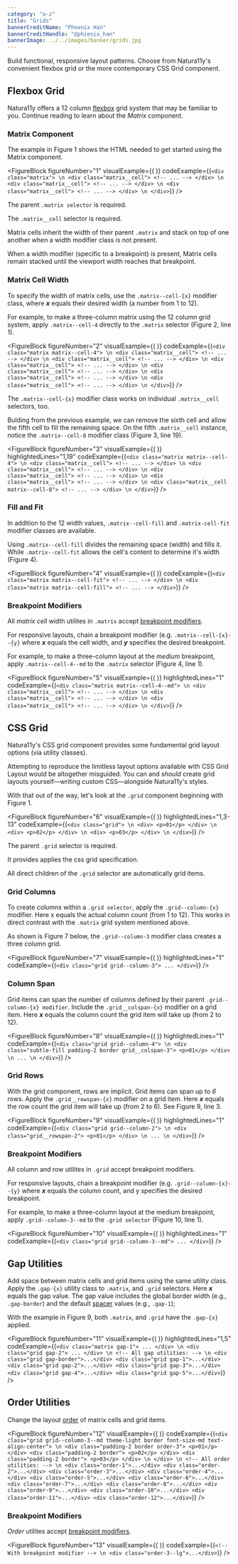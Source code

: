 ```yaml
---
category: "a-z"
title: "Grids"
bannerCreditName: "Phoenix Han"
bannerCreditHandle: "@phienix_han" 
bannerImage: ../../images/banner/grids.jpg
---
```



<TextBlock>

Build functional, responsive layout patterns. Choose from Natura11y's convenient flexbox grid or the more contemporary CSS Grid component.

</TextBlock>

<Divider id="matrix-flexbox-grid" />

<TextBlock>

## Flexbox Grid

Natura11y offers a 12 column <a href="https://developer.mozilla.org/en-US/docs/Learn/CSS/CSS_layout/Flexbox" target="_blank">flexbox</a> grid system that may be familiar to you. Continue reading to learn about the *Matrix* component.

</TextBlock>

<MatrixExample />

<TextBlock>

### Matrix Component

The example in Figure 1 shows the HTML needed to get started using the Matrix component.

</TextBlock>

<FigureBlock
    figureNumber="1"
    visualExample={(
        <MatrixStack />
    )}
    codeExample={(`
        <div class="matrix"> \n
            <div class="matrix__cell">
                <!-- ... -->
            </div> \n
            <div class="matrix__cell">
                <!-- ... -->
            </div> \n
            <div class="matrix__cell">
                <!-- ... -->
            </div> \n
        </div>
    `)}
/>

<TableLineDescBlock targetFigure="1">

<TableLineDescRow lines="1">

The parent `.matrix selector` is required.

</TableLineDescRow>

<TableLineDescRow lines="3">

The `.matrix__cell` selector is required.

Matrix cells inherit the width of their parent `.matrix` and stack on top of one another when a width modifier class is not present.

When a width modifier (specific to a breakpoint) is present, Matrix cells remain stacked until the viewport width reaches that breakpoint.

</TableLineDescRow>

</TableLineDescBlock>

<TextBlock>

### Matrix Cell Width

To specify the width of matrix cells, use the `.matrix--cell-{x}` modifier class, where ***x*** equals their desired width (a number from 1 to 12).

For example, to make a three-column matrix using the 12 column grid system, apply `.matrix--cell-4` directly to the `.matrix` selector (Figure 2, line 1).

</TextBlock>

<FigureBlock
    figureNumber="2"
    visualExample={(
        <MatrixCellWidth />
    )}
    codeExample={(`
        <div class="matrix matrix--cell-4"> \n
            <div class="matrix__cell">
                <!-- ... -->
            </div> \n
            <div class="matrix__cell">
                <!-- ... -->
            </div> \n
            <div class="matrix__cell">
                <!-- ... -->
            </div> \n
            <div class="matrix__cell">
                <!-- ... -->
            </div> \n
            <div class="matrix__cell">
                <!-- ... -->
            </div> \n
            <div class="matrix__cell">
                <!-- ... -->
            </div> \n
        </div>
    `)}
/>

<TextBlock>

The `.matrix--cell-{x}` modifier class works on individual `.matrix__cell` selectors, too.

Bulding from the previous example, we can remove the sixth cell and allow the fifth cell to fill the remaining space. On the fifth `.matrix__cell` instance, notice the `.matrix--cell-8` modifier class (Figure 3, line 19).

</TextBlock>

<FigureBlock
    figureNumber="3"
    visualExample={(
        <MatrixCellWidthChild />
    )}
    highlightedLines="1,19"
    codeExample={(`
        <div class="matrix matrix--cell-4"> \n
            <div class="matrix__cell">
                <!-- ... -->
            </div> \n
            <div class="matrix__cell">
                <!-- ... -->
            </div> \n
            <div class="matrix__cell">
                <!-- ... -->
            </div> \n
            <div class="matrix__cell">
                <!-- ... -->
            </div> \n
            <div class="matrix__cell matrix--cell-8">
                <!-- ... -->
            </div> \n
        </div>
    `)}
/>

<TextBlock>

### Fill and Fit

In addition to the 12 width values, `.matrix--cell-fill` and `.matrix-cell-fit` modifier classes are available.

Using `.matrix--cell-fill` divides the remaining space (width) and fills it. While `.matrix--cell-fit` allows the cell's content to determine it's width (Figure 4).

</TextBlock>

<FigureBlock
    figureNumber="4"
    visualExample={(
        <MatrixFitAndFill />
    )}
    codeExample={(`
        <div class="matrix matrix--cell-fit">
            <!-- ... -->
        </div> \n
        <div class="matrix matrix--cell-fill">
            <!-- ... -->
        </div>
    `)}
/>

<TextBlock>

### Breakpoint Modifiers

All *matrix cell* width utilites in `.matrix` accept <a href="/docs/breakpoints/#breakpointModifiers">breakpoint modifiers</a>.

For responsive layouts, chain a breakpoint modifier (e.g. `.matrix--cell-{x}--{y}` where ***x*** equals the cell width, and ***y*** specifies the desired breakpoint.

For example, to make a three-column layout at the *medium* breakpoint, apply `.matrix--cell-4--md` to the `.matrix` selector (Figure 4, line 1).

</TextBlock>

<FigureBlock
    figureNumber="5"
    visualExample={(
        <MatrixCellWidthBreakpoints />
    )}
    highlightedLines="1"
    codeExample={(`
        <div class="matrix matrix--cell-4--md"> \n
            <div class="matrix__cell">
                <!-- ... -->
            </div> \n
            <div class="matrix__cell">
                <!-- ... -->
            </div> \n
            <div class="matrix__cell">
                <!-- ... -->
            </div> \n
        </div>
    `)}
/>

<Divider id="cssGrid" />

<TextBlock>

## CSS Grid

Natura11y's CSS grid component provides some fundamental grid layout options (via utility classes).

</TextBlock>

<GridExample />

<TextBlock>

Attempting to reproduce the limitless layout options available with CSS Grid Layout would be altogether misguided. You can and *should* create grid layouts yourself—writing custom CSS—alongside Natura11y's styles.

With that out of the way, let's look at the `.grid` component beginning with Figure 1.

</TextBlock>

<FigureBlock
    figureNumber="6"
    visualExample={(
        <GridStack />
    )}
    highlightedLines="1,3-13"
    codeExample={(`
        <div class="grid"> \n
            <div>
                <p>01</p>
            </div> \n
            <div>
                <p>02</p>
            </div> \n
            <div>
                <p>03</p>
            </div> \n
        </div>
    `)}
/>

<TableLineDescBlock targetFigure="6">

<TableLineDescRow lines="1">

The parent `.grid` selector is required.

It provides applies the css grid specification.

</TableLineDescRow>

<TableLineDescRow lines="3-13">

All direct children of the `.grid` selector are automatically grid items.

</TableLineDescRow>

</TableLineDescBlock>

<TextBlock>

### Grid Columns

To create columns within a `.grid selector`, apply the `.grid--column-{x}` modifier. Here x equals the actual column count (from 1 to 12). This works in direct contrast with the `.matrix` grid system mentioned above.

As shown is Figure 7 below, the `.grid--column-3` modifier class creates a three column grid.

</TextBlock>

<FigureBlock
    figureNumber="7"
    visualExample={(
        <GridColumnWidth />
    )}
    highlightedLines="1"
    codeExample={(`
        <div class="grid grid--column-3">
            ...
        </div>
    `)}
/>

<TextBlock>

### Column Span

Grid items can span the number of columns defined by their parent `.grid--column-{x} modifier`. Include the `.grid__colspan-{x}` modifier on a grid item. Here ***x*** equals the column count the grid item will take up (from 2 to 12).

</TextBlock>

<FigureBlock
    figureNumber="8"
    visualExample={(
        <GridColumnSpan />
    )}
    highlightedLines="1"
    codeExample={(`
        <div class="grid grid--column-4"> \n
            <div class="subtle-fill padding-2 border grid__colspan-3">
                <p>01</p>
            </div> \n
            ... \n
        </div>
    `)}
/>

<TextBlock>

### Grid Rows

With the grid component, rows are implicit. Grid items can span up to *6* rows. Apply the `.grid__rowspan-{x}` modifier on a grid item. Here ***x*** equals the row count the grid item will take up (from 2 to 6). See Figure 9, line 3.

</TextBlock>

<FigureBlock
    figureNumber="9"
    visualExample={(
        <GridRowSpan />
    )}
    highlightedLines="1"
    codeExample={(`
        <div class="grid grid--column-2"> \n
            <div class="grid__rowspan-2">
                <p>01</p>
            </div> \n
            ... \n
        </div>
    `)}
/>

<TextBlock>

### Breakpoint Modifiers

All column and row utilites in `.grid` accept breakpoint modifiers.

For responsive layouts, chain a breakpoint modifier (e.g. `.grid--column-{x}--{y}` where ***x*** equals the column count, and y specifies the desired breakpoint.

For example, to make a three-column layout at the medium breakpoint, apply `.grid--column-3--md` to the `.grid selector` (Figure 10, line 1).

</TextBlock>

<FigureBlock
    figureNumber="10"
    visualExample={(
        <GridColumnWidthBreakpoints />
    )}
    highlightedLines="1"
    codeExample={(`
        <div class="grid grid--column-3--md">
            ...
        </div>
    `)}
/>


<Divider id="gapUtilities" />

<TextBlock>

## Gap Utilities

Add space between matrix cells and grid items using the same utility class. Apply the `.gap-{x}` utility class to `.matrix`, and `.grid` selectors. Here <em><strong>x</strong></em> equals the gap value. The gap value includes the global border width (e.g., `.gap-border`) and the default <a href="#1">spacer</a> values (e.g., `.gap-1`);

With the example in Figure 9, both `.matrix`, and `.grid` have the `.gap-{x}` applied.

</TextBlock>

<FigureBlock
    figureNumber="11"
    visualExample={(
        <Gap />
    )}
    highlightedLines="1,5"
    codeExample={(`
        <div class="matrix gap-1">
            ...
        </div> \n
        <div class="grid gap-2">
            ...
        </div> \n
        <!-- All gap utilities: --> \n
        <div class="grid gap-border">...</div>
        <div class="grid gap-1">...</div>
        <div class="grid gap-2">...</div>
        <div class="grid gap-3">...</div>
        <div class="grid gap-4">...</div>
        <div class="grid gap-5">...</div>
    `)}
/>

<Divider id="order-utilities" />

<TextBlock>

## Order Utilities

Change the layout <a href="https://developer.mozilla.org/en-US/docs/Web/CSS/order" target="_blank">order</a> of matrix cells and grid items. 

</TextBlock>

<FigureBlock
    figureNumber="12"
    visualExample={(
        <Order />
    )}
    codeExample={(`
        <div class="grid grid--column-3--md theme-light border font-size-md text-align-center"> \n
            <div class="padding-2 border order-3">
                <p>01</p>
            </div>
            <div class="padding-2 border">
                <p>02</p>
            </div>
            <div class="padding-2 border">
                <p>03</p>
            </div> \n
        </div> \n
        <!-- All order utilities: --> \n
        <div class="order-1">...</div>
        <div class="order-2">...</div>
        <div class="order-3">...</div>
        <div class="order-4">...</div>
        <div class="order-5">...</div>
        <div class="order-6">...</div>
        <div class="order-7">...</div>
        <div class="order-8">...</div>
        <div class="order-9">...</div>
        <div class="order-10">...</div>
        <div class="order-11">...</div>
        <div class="order-12">...</div>
    `)}
/>

<TextBlock>

### Breakpoint Modifiers

*Order* utilites accept <a href="{{ site.url }}/docs/breakpoints/#breakpointModifiers">breakpoint modifiers</a>.

</TextBlock>

<FigureBlock
    figureNumber="13"
    visualExample={(
        <OrderBreakpoints />
    )}
    codeExample={(`
        <!-- With breakpoint modifier --> \n
        <div class="order-3--lg">...</div>
    `)}
/>
